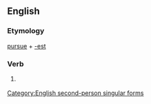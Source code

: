 ==English==

===Etymology===
[[pursue]] + [[-est]]

===Verb===
{{infl|en|verb form}}

# {{archaic}} {{form of|Second-person singular simple present form|pursue}}

[[Category:English second-person singular forms]]
